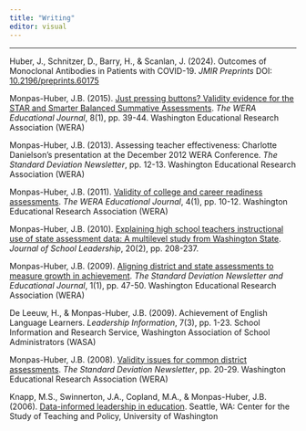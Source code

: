 ```yaml
---
title: "Writing"
editor: visual
---
```


------------------------------------------------------------------------

Huber, J., Schnitzer, D., Barry, H., & Scanlan, J. (2024). Outcomes of Monoclonal Antibodies in Patients with COVID-19. *JMIR Preprints* DOI: [10.2196/preprints.60175](https://preprints.jmir.org/preprint/60175)

Monpas-Huber, J.B. (2015). [Just pressing buttons? Validity evidence for the STAR and Smarter Balanced Summative Assessments](https://github.com/jackbhuber/pubs/blob/30a19d1c6553af42d57a8cca55fd88aa97984f3a/2015_JustPressingButtons_WERAJournal_1115.pdf). *The WERA Educational Journal*, 8(1), pp. 39-44. Washington Educational Research Association (WERA)

Monpas-Huber, J.B. (2013). Assessing teacher effectiveness: Charlotte Danielson's presentation at the December 2012 WERA Conference. *The Standard Deviation Newsletter*, pp. 12-13. Washington Educational Research Association (WERA)

Monpas-Huber, J.B. (2011). [Validity of college and career readiness assessments](https://github.com/jackbhuber/pubs/blob/081e10c1aa40990035690b9fccd72482c25c35a6/2011_ValidityofCollegeCareer_WERAJournal_1211.pdf). *The WERA Educational Journal*, 4(1), pp. 10-12. Washington Educational Research Association (WERA)

Monpas-Huber, J.B. (2010). [Explaining high school teachers instructional use of state assessment data: A multilevel study from Washington State](https://journals.sagepub.com/doi/10.1177/105268461002000205). *Journal of School Leadership*, 20(2), pp. 208-237.

Monpas-Huber, J.B. (2009). [Aligning district and state assessments to measure growth in achievement](https://github.com/jackbhuber/pubs/blob/46933673d8913fe3b37a20ac0ce31f736bbff979/2009_AligningDistrictStateAssessments_WERAJournal_0209.pdf). *The Standard Deviation Newsletter and Educational Journal*, 1(1), pp. 47-50. Washington Educational Research Association (WERA)

De Leeuw, H., & Monpas-Huber, J.B. (2009). Achievement of English Language Learners. *Leadership Information*, 7(3), pp. 1-23. School Information and Research Service, Washington Association of School Administrators (WASA)

Monpas-Huber, J.B. (2008). [Validity issues for common district assessments](https://github.com/jackbhuber/pubs/blob/441fb8e91680a21075cacd6c2c1b212779b5a375/2008_ValidityForCommonDistrictAssesments_StdDev_0108.pdf). *The Standard Deviation Newsletter*, pp. 20-29. Washington Educational Research Association (WERA)

Knapp, M.S., Swinnerton, J.A., Copland, M.A., & Monpas-Huber, J.B. (2006). [Data-informed leadership in education](https://www.education.uw.edu/ctp/sites/default/files/ctpmail/PDFs/DataInformed-Nov1.pdf). Seattle, WA: Center for the Study of Teaching and Policy, University of Washington

<!-- ## Doctoral dissertation -->

<!-- **Monpas-Huber, J.B.** (2007). [Context and motivation to use state assessment data: A multilevel study of high school teachers in Washington State](https://orbiscascade-washington.primo.exlibrisgroup.com/permalink/01ALLIANCE_UW/1juclfo/alma99122253190001452). Department of Educational Psychology, College of Education, University of Washington, Seattle, WA -->

<!-- ## Master thesis -->

<!-- **Monpas-Huber, J.B.** (1997). [Structure and ideology in the mobilization of the New Christian Right: A test of a model](https://vtechworks.lib.vt.edu/handle/10919/41008). Department of Sociology, Virginia Polytechnic Institute & State University, Blacksburg, VA -->

